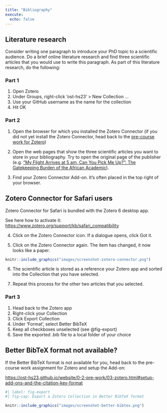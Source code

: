 ```yaml
---
title: "Bibliography"
execute: 
  echo: false
---
```


## Literature research

Consider writing one paragraph to introduce your PhD topic to a scientific audience. Do a brief online literature research and find three scientific articles that you would use to write this paragraph. As part of this literature research, do the following:

### Part 1

1.  Open Zotero
2.  Under Groups, right-click 'ost-hs23' \> New Collection ...
3.  Use your GitHub username as the name for the collection
4.  Hit OK

### Part 2

1.  Open the browser for which you installed the Zotero Connector (if you did not yet install the Zotero Connector, head back to the [pre-course work for Zotero](https://ost-hs23.github.io/website/0-2-pre-work/03-zotero.html#install-the-zotero-connector-for-your-browser))

2.  Open the web pages that show the three scientific articles you want to store in your bibliography. Try to open the original page of the publisher (e.g. ["My Flight Arrives at 5 am, Can You Pick Me Up?": The Gatekeeping Burden of the African Academic](https://www.tandfonline.com/doi/full/10.1080/13696815.2021.1884972)).

3.  Find your Zotero Connector Add-on. It's often placed in the top right of your browser.

::: {.callout-caution collapse="true"}
## Zotero Connector for Safari users

Zotero Connector for Safari is bundled with the Zotero 6 desktop app.

See here how to activate it: <https://www.zotero.org/support/kb/safari_compatibility>
:::

4. Click on the Zotero Connector icon. If a dialogue opens, click Got it.

5. Click on the Zotero Connector again. The item has changed, it now looks like a paper. 

```r
knitr::include_graphics("images/screenshot-zotero-connector.png")
```

6. The scientific article is stored as a reference your Zotero app and sorted into the Collection that you have selected.

7. Repeat this process for the other two articles that you selected.

### Part 3

1. Head back to the Zotero app
2. Right-click your Collection
3. Click Export Collection
4. Under 'Format', select Better BibTeX
5. Keep all checkboxes unselected (see @fig-export)
6. Save the exported .bib file to a local folder of your choice

::: {.callout-important collapse="true"}
## Better BibTeX format not available?
If the Better BibTeX format is not available for you, head back to the pre-course work assignment for Zotero and setup the Add-on:

<https://ost-hs23.github.io/website/0-2-pre-work/03-zotero.html#setup-add-ons-and-the-citation-key-format>

:::

```r
#| label: fig-export
#| fig-cap: Export a Zotero Collection in Better BibTeX format

knitr::include_graphics("images/screenshot-better-bibtex.png")
```

